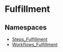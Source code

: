 
# Fulfillment

## Namespaces

- [Steps\_Fulfillment](../Fulfillment/core_flows.Fulfillment.Steps_Fulfillment/page.mdx)
- [Workflows\_Fulfillment](../Fulfillment/core_flows.Fulfillment.Workflows_Fulfillment/page.mdx)
